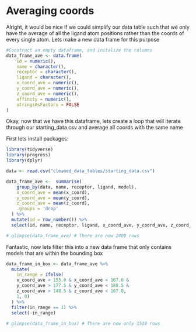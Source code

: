# Averaging coords
Alright, it would be nice if we could simplify our data table such that we only have the average of all the ligand atom positions rather than the coords of every single atom. Lets make a new data frame for this purpose

```r
#Construct an empty dataframe, and initalize the columns
data_frame_ave <- data.frame(
    id = numeric(),
    name = character(),
    receptor = character(),
    ligand = character(),
    x_coord_ave = numeric(),
    y_coord_ave = numeric(),
    z_coord_ave = numeric(),
    affinity = numeric(),
    stringsAsFactors = FALSE
)
```

Okay, now that we have this dataframe, lets create a loop that will iterate through our starting_data.csv and average all coords with the same name

First lets install packages:
```r
library(tidyverse)
library(progress)
library(dplyr)
```

```r
data <- read.csv("cleaned_data_tables/starting_data.csv")

data_frame_ave <-  summarise(
    group_by(data, name, receptor, ligand, model),
    x_coord_ave = mean(x_coord),
    y_coord_ave = mean(y_coord),
    z_coord_ave = mean(z_coord),
    .groups = 'drop'
  ) %>%
  mutate(id = row_number()) %>%
  select(id, name, receptor, ligand, x_coord_ave, y_coord_ave, z_coord_ave, model, affinity)

# glimpse(data_frame_ave) # There are now 2400 rows
```

Fantastic, now lets filter this into a new data frame that only contains models that are within the bounding box
```r
data_frame_in_box <- data_frame_ave %>%
  mutate(
    in_range = ifelse(
    x_coord_ave > 153.0 & x_coord_ave < 167.0 &
    y_coord_ave > 177.5 & y_coord_ave < 188.5 &
    z_coord_ave > 148.5 & z_coord_ave < 167.0,
    1, 0)
  ) %>%
  filter(in_range == 1) %>%
  select(-in_range)
    
# glimpse(data_frame_in_box) # There are now only 1510 rows
```














